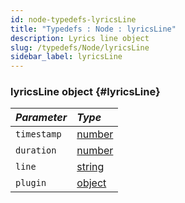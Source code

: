 ```yaml
---
id: node-typedefs-lyricsLine
title: "Typedefs : Node : lyricsLine"
description: Lyrics line object
slug: /typedefs/Node/lyricsLine
sidebar_label: lyricsLine
---
```



### lyricsLine <span className="info badge">object</span> {#lyricsLine}

| <i className="fa-solid fa-hashtag"/> Parameter | <i className="fa-solid fa-font"/> Type                                                            |
|:-----------------------------------------------|:--------------------------------------------------------------------------------------------------|
| `timestamp`                                    | [number](https://developer.mozilla.org/en-US/docs/Web/JavaScript/Reference/Global_Objects/Number) |
| `duration`                                     | [number](https://developer.mozilla.org/en-US/docs/Web/JavaScript/Reference/Global_Objects/Number) |
| `line`                                         | [string](https://developer.mozilla.org/en-US/docs/Web/JavaScript/Reference/Global_Objects/String) |
| `plugin`                                       | [object](https://developer.mozilla.org/en-US/docs/Web/JavaScript/Reference/Global_Objects/Object) |